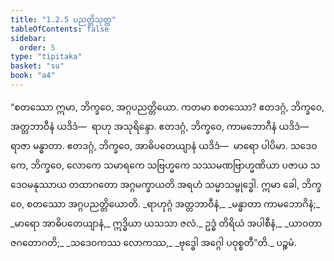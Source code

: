 ```yaml
---
title: "1.2.5 ပညတ္တိသုတ္တ"
tableOfContents: false
sidebar:
  order: 5
type: "tipitaka"
basket: "su"
book: "a4"
---
```



<DynamicBreadcrumb />

<Division number="15" book="a4" e="ch" v="15" p="324">

<Paragraph number="104" book="a4">
“စတဿော ဣမာ, ဘိက္ခဝေ, အဂ္ဂပညတ္တိယော. ကတမာ စတဿော? ဧတဒဂ္ဂံ, ဘိက္ခဝေ, အတ္တဘာဝီနံ ယဒိဒံ—  ရာဟု အသုရိန္ဒော. ဧတဒဂ္ဂံ, ဘိက္ခဝေ, ကာမဘောဂီနံ ယဒိဒံ—  ရာဇာ မန္ဓာတာ. ဧတဒဂ္ဂံ, ဘိက္ခဝေ, အာဓိပတေယျာနံ ယဒိဒံ—  မာရော ပါပိမာ. သဒေဝကေ, ဘိက္ခဝေ, လောကေ သမာရကေ သဗြဟ္မကေ သဿမဏဗြာဟ္မဏိယာ ပဇာယ သဒေဝမနုဿာယ တထာဂတော အဂ္ဂမက္ခာယတိ အရဟံ သမ္မာသမ္ဗုဒ္ဓေါ. ဣမာ ခေါ, ဘိက္ခဝေ, စတဿော အဂ္ဂပညတ္တိယောတိ.
</Paragraph>

<Paragraph number="105" type="verses" book="a4">
_ရာဟုဂ္ဂံ အတ္တဘာဝီနံ,_  
_မန္ဓာတာ ကာမဘောဂိနံ;_  
_မာရော အာဓိပတေယျာနံ,_  
ဣဒ္ဓိယာ ယသသာ ဇလံ._  

</Paragraph>

<Paragraph number="106" type="verses" book="a4">
ဥဒ္ဓံ တိရိယံ အပါစီနံ,_  
_ယာဝတာဇဂတောဂတိ;_  
_သဒေဝကဿ လောကဿ,_  
_ဗုဒ္ဓေါ အဂ္ဂေါ ပဝုစ္စတီ”တိ._  


</Paragraph>
</Division>

<Paragraph number="107" type="center" book="a4">
ပဉ္စမံ.
</Paragraph>